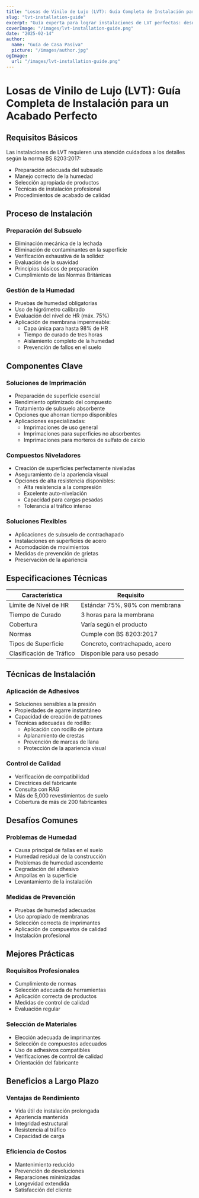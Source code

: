 ```yaml
---
title: "Losas de Vinilo de Lujo (LVT): Guía Completa de Instalación para un Acabado Perfecto"
slug: "lvt-installation-guide"
excerpt: "Guía experta para lograr instalaciones de LVT perfectas: desde la preparación del subsuelo hasta el acabado final, siguiendo las normas BS 8203:2017 para resultados duraderos."
coverImage: "/images/lvt-installation-guide.png"
date: "2025-02-14"
author:
  name: "Guía de Casa Pasiva"
  picture: "/images/author.jpg"
ogImage:
  url: "/images/lvt-installation-guide.png"
---
```


# Losas de Vinilo de Lujo (LVT): Guía Completa de Instalación para un Acabado Perfecto

## Requisitos Básicos

Las instalaciones de LVT requieren una atención cuidadosa a los detalles según la norma BS 8203:2017:

- Preparación adecuada del subsuelo
- Manejo correcto de la humedad
- Selección apropiada de productos
- Técnicas de instalación profesional
- Procedimientos de acabado de calidad

## Proceso de Instalación

### Preparación del Subsuelo
- Eliminación mecánica de la lechada
- Eliminación de contaminantes en la superficie
- Verificación exhaustiva de la solidez
- Evaluación de la suavidad
- Principios básicos de preparación
- Cumplimiento de las Normas Británicas

### Gestión de la Humedad
- Pruebas de humedad obligatorias
- Uso de higrómetro calibrado
- Evaluación del nivel de HR (máx. 75%)
- Aplicación de membrana impermeable:
  - Capa única para hasta 98% de HR
  - Tiempo de curado de tres horas
  - Aislamiento completo de la humedad
  - Prevención de fallos en el suelo

## Componentes Clave

### Soluciones de Imprimación
- Preparación de superficie esencial
- Rendimiento optimizado del compuesto
- Tratamiento de subsuelo absorbente
- Opciones que ahorran tiempo disponibles
- Aplicaciones especializadas:
  - Imprimaciones de uso general
  - Imprimaciones para superficies no absorbentes
  - Imprimaciones para morteros de sulfato de calcio

### Compuestos Niveladores
- Creación de superficies perfectamente niveladas
- Aseguramiento de la apariencia visual
- Opciones de alta resistencia disponibles:
  - Alta resistencia a la compresión
  - Excelente auto-nivelación
  - Capacidad para cargas pesadas
  - Tolerancia al tráfico intenso

### Soluciones Flexibles
- Aplicaciones de subsuelo de contrachapado
- Instalaciones en superficies de acero
- Acomodación de movimientos
- Medidas de prevención de grietas
- Preservación de la apariencia

## Especificaciones Técnicas

| Característica | Requisito |
|----------------|-----------|
| Límite de Nivel de HR | Estándar 75%, 98% con membrana |
| Tiempo de Curado | 3 horas para la membrana |
| Cobertura | Varía según el producto |
| Normas | Cumple con BS 8203:2017 |
| Tipos de Superficie | Concreto, contrachapado, acero |
| Clasificación de Tráfico | Disponible para uso pesado |

## Técnicas de Instalación

### Aplicación de Adhesivos
- Soluciones sensibles a la presión
- Propiedades de agarre instantáneo
- Capacidad de creación de patrones
- Técnicas adecuadas de rodillo:
  - Aplicación con rodillo de pintura
  - Aplanamiento de crestas
  - Prevención de marcas de llana
  - Protección de la apariencia visual

### Control de Calidad
- Verificación de compatibilidad
- Directrices del fabricante
- Consulta con RAG
- Más de 5,000 revestimientos de suelo
- Cobertura de más de 200 fabricantes

## Desafíos Comunes

### Problemas de Humedad
- Causa principal de fallas en el suelo
- Humedad residual de la construcción
- Problemas de humedad ascendente
- Degradación del adhesivo
- Ampollas en la superficie
- Levantamiento de la instalación

### Medidas de Prevención
- Pruebas de humedad adecuadas
- Uso apropiado de membranas
- Selección correcta de imprimantes
- Aplicación de compuestos de calidad
- Instalación profesional

## Mejores Prácticas

### Requisitos Profesionales
- Cumplimiento de normas
- Selección adecuada de herramientas
- Aplicación correcta de productos
- Medidas de control de calidad
- Evaluación regular

### Selección de Materiales
- Elección adecuada de imprimantes
- Selección de compuestos adecuados
- Uso de adhesivos compatibles
- Verificaciones de control de calidad
- Orientación del fabricante

## Beneficios a Largo Plazo

### Ventajas de Rendimiento
- Vida útil de instalación prolongada
- Apariencia mantenida
- Integridad estructural
- Resistencia al tráfico
- Capacidad de carga

### Eficiencia de Costos
- Mantenimiento reducido
- Prevención de devoluciones
- Reparaciones minimizadas
- Longevidad extendida
- Satisfacción del cliente